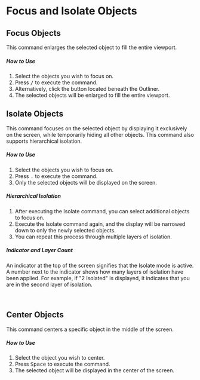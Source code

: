 
# Focus and Isolate Objects

## Focus Objects

This command enlarges the selected object to fill the entire viewport.

<Reference shortcut="/ (Slash)" command="Viewport: Focus" button="" />

##### How to Use

1. Select the objects you wish to focus on.
2. Press <kbd>/</kbd> to execute the command.
3. Alternatively, click the <ButtonIcon type="button-focus" /> button located beneath the Outliner.
4. The selected objects will be enlarged to fill the entire viewport.

## Isolate Objects

This command focuses on the selected object by displaying it exclusively on the screen, while temporarily hiding all other objects. This command also supports hierarchical isolation.

<Reference shortcut=". (Period)" command="Isolate" button="" />

##### How to Use

1. Select the objects you wish to focus on.
2. Press <kbd>.</kbd> to execute the command.
3. Only the selected objects will be displayed on the screen.

##### Hierarchical Isolation

1. After executing the Isolate command, you can select additional objects to focus on.
2. Execute the Isolate command again, and the display will be narrowed down to only the newly selected objects.
3. You can repeat this process through multiple layers of isolation.

##### Indicator and Layer Count

An indicator at the top of the screen signifies that the Isolate mode is active. A number next to the indicator shows how many layers of isolation have been applied. For example, if "2 Isolated" is displayed, it indicates that you are in the second layer of isolation.

<br/>
<VideoPlayer fileName="isolate"/>


## Center Objects

This command centers a specific object in the middle of the screen.

<Reference shortcut="Space" command="Viewport: Navigate To selection" button="" />

##### How to Use

1. Select the object you wish to center.
2. Press <kbd>Space</kbd> to execute the command.
3. The selected object will be displayed in the center of the screen.






